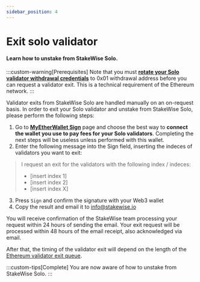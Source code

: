 ```yaml
---
sidebar_position: 4
---
```


# Exit solo validator

#### Learn how to unstake from StakeWise Solo.

:::custom-warning[Prerequisites]
Note that you must [**rotate your Solo validator withdrawal credentials**](./03-change-solo-withdrawal-credentials-to-0x01-address.mdx) to 0x01 withdrawal address before you can request a validator exit. This is a technical requirement of the Ethereum network.&#x20;
:::

Validator exits from StakeWise Solo are handled manually on an on-request basis. In order to exit your Solo validator and unstake from StakeWise Solo, please perform the following steps:

1. Go to [**MyEtherWallet Sign**](https://www.myetherwallet.com/wallet/access) page and choose the best way to **connect the wallet you use to pay fees for your Solo validators**. Completing the next steps will be useless unless performed with this wallet.
2. Enter the following message into the Sign field, inserting the indeces of validators you want to exit:

> I request an exit for the validators with the following index / indeces:
>
> - \[insert index 1]
> - \[insert index 2]
> - \[insert index X]

3. Press `Sign` and confirm the signature with your Web3 wallet
4. Copy the result and email it to info@stakewise.io

You will receive confirmation of the StakeWise team processing your request within 24 hours of sending the email. Your exit request will be processed within 48 hours of the email receipt, also acknowledged via email.&#x20;

After that, the timing of the validator exit will depend on the length of the [Ethereum validator exit queue](https://www.rated.network/overview?timeWindow=all&network=mainnet&rewardsMetric=average).

:::custom-tips[Complete]
You are now aware of how to unstake from StakeWise Solo.
:::
